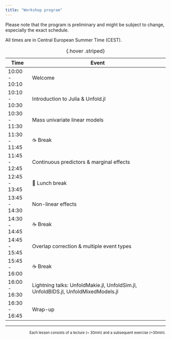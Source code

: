 ```yaml
---
title: "Workshop program"
---
```


::: callout-note
Please note that the program is preliminary and might be subject to change, especially the exact schedule.
:::

All times are in Central European Summer Time (CEST).

| Time          | Event                                                                              |
|---------------|------------------------------------------------------------------------------------|
| 10:00 - 10:10 | Welcome                                                                            |
| 10:10 - 10:30 | Introduction to Julia & Unfold.jl                                                  |
| 10:30 - 11:30 | Mass univariate linear models                                                      |
| 11:30 - 11:45 | ☕ Break                                                                            |
| 11:45 - 12:45 | Continuous predictors & marginal effects                                           |
| 12:45 - 13:45 | 🥙 Lunch break                                                                      |
| 13:45 - 14:30 | Non-linear effects                                                                 |
| 14:30 - 14:45 | ☕ Break                                                                            |
| 14:45 - 15:45 | Overlap correction & multiple event types                                          |
| 15:45 - 16:00 | ☕ Break                                                                            |
| 16:00 - 16:30 | Lightning talks: UnfoldMakie.jl, UnfoldSim.jl, UnfoldBIDS.jl, UnfoldMixedModels.jl |
| 16:30 - 16:45 | Wrap-up                                                                            |

: {.hover .striped}

------------------------------------------------------------------------

::: {style="font-size: 80%; text-align: right;"}
Each lesson consists of a lecture (\~ 30min) and a subsequent exercise (\~30min).
:::